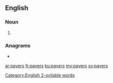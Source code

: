 ==English==
 [[Category:English 2-syllable words]]
===Noun===
{{head|en|noun plural form}}

# {{plural of|payer|lang=en}}

===Anagrams===
* {{l|en|repays}}

[[ar:payers]]
[[fr:payers]]
[[ku:payers]]
[[my:payers]]
[[sv:payers]]
